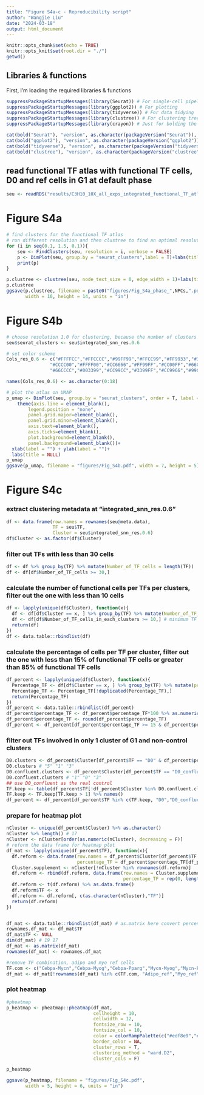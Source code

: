 ```yaml
---
title: "Figure S4a-c - Reproducibility script"
author: "Wangjie Liu"
date: "2024-03-18"
output: html_document
---
```


```r
knitr::opts_chunk$set(echo = TRUE)
knitr::opts_knit$set(root.dir = "./")
getwd()
```

## Libraries & functions

First, I'm loading the required libraries & functions

```r
suppressPackageStartupMessages(library(Seurat)) # For single-cell pipeline
suppressPackageStartupMessages(library(ggplot2)) # For plotting
suppressPackageStartupMessages(library(tidyverse)) # For data tidying
suppressPackageStartupMessages(library(clustree)) # For clustering tree
suppressPackageStartupMessages(library(crayon)) # Just for bolding the console output :D

cat(bold("Seurat"), "version", as.character(packageVersion("Seurat")), "\n")
cat(bold("ggplot2"), "version", as.character(packageVersion("ggplot2")), "\n")
cat(bold("tidyverse"), "version", as.character(packageVersion("tidyverse")), "\n")
cat(bold("clustree"), "version", as.character(packageVersion("clustree")), "\n")
```

## read functional TF atlas with functional TF cells, D0 and ref cells in G1 at default phase

```r
seu <- readRDS("results/C3H10_10X_all_exps_integrated_functional_TF_atlas_G1_Phase.rds")
```


# Figure S4a

```r
# find clusters for the functional TF atlas
# run different resolution and then clustree to find an optimal resolution for clustering
for (i in seq(0.1, 1.5, 0.1)){
    seu <- FindClusters(seu, resolution = i, verbose = FALSE)
    p <- DimPlot(seu, group.by = "seurat_clusters",label = T)+labs(title = paste0("resolution_",i))
    print(p)
}
```

```r
p.clustree <- clustree(seu, node_text_size = 0, edge_width = 1)+labs(title = paste0("npcs = ",NPCs))
p.clustree
ggsave(p.clustree, filename = paste0("figures/Fig_S4a_phase_",NPCs,".pdf"),
       width = 10, height = 14, units = "in")
```

# Figure S4b

```r
# choose resolution 1.0 for clustering, because the number of clusters becomes relatively fixed at res 0.9-1.0-1.1 and the intercluster arrows/interactions are relatively less when changing res from 1.0 to 1.1 
seu$seurat_clusters <- seu$integrated_snn_res.0.6

# set color scheme
Cols_res_0.6 <- c("#FFFFCC","#FFCCCC","#99FF99","#FFCC99","#FF9933","#339900",
                "#CCCC00","#FFFF00","#CC6666","#FF99FF","#CC00FF","#660066",
                "#66CCCC","#003399","#CC99CC","#3399FF","#CC9966","#99CCFF","#FF9999")

names(Cols_res_0.6) <- as.character(0:18)

# plot the atlas on UMAP
p_umap <- DimPlot(seu, group.by = "seurat_clusters", order = T, label = F, cols = Cols_res_0.6)+
    theme(axis.line = element_blank(),
        legend.position = "none", 
        panel.grid.major=element_blank(), 
        panel.grid.minor=element_blank(), 
        axis.text=element_blank(), 
        axis.ticks=element_blank(), 
        plot.background=element_blank(), 
        panel.background=element_blank())+
  xlab(label = "") + ylab(label = "")+
  labs(title = NULL)
p_umap
ggsave(p_umap, filename = "figures/Fig_S4b.pdf", width = 7, height = 5)
```

# Figure S4c

### extract clustering metadata at "integrated_snn_res.0.6"

```r
df <- data.frame(row.names = rownames(seu@meta.data),
                 TF = seu$TF,
                 Cluster = seu$integrated_snn_res.0.6)
df$Cluster <- as.factor(df$Cluster)
```

### filter out TFs with less than 30 cells

```r
df <- df %>% group_by(TF) %>% mutate(Number_of_TF_cells = length(TF))
df <- df[df$Number_of_TF_cells >= 30,] 
```

### calculate the number of functional cells per TFs per clusters, filter out the one with less than 10 cells

```r
df <- lapply(unique(df$Cluster), function(x){
  df <- df[df$Cluster == x, ] %>% group_by(TF) %>% mutate(Number_of_TF_cells_in_each_clusters = length(TF))
  df <- df[df$Number_of_TF_cells_in_each_clusters >= 10,] # minimum TF cells in each cluster
  return(df)
})
df <- data.table::rbindlist(df)
```

### calculate the percentage of cells per TF per cluster, filter out the one with less than 15% of functional TF cells or greater than 85% of functional TF cells

```r
df_percent <- lapply(unique(df$Cluster), function(x){
  Percentage_TF <- df[df$Cluster == x, ] %>% group_by(TF) %>% mutate(percentage_TF = length(TF)/Number_of_TF_cells)
  Percentage_TF <- Percentage_TF[!duplicated(Percentage_TF),]
  return(Percentage_TF)
})
df_percent <- data.table::rbindlist(df_percent)
df_percent$percentage_TF <- df_percent$percentage_TF*100 %>% as.numeric()
df_percent$percentage_TF <- round(df_percent$percentage_TF)
df_percent <- df_percent[df_percent$percentage_TF >= 15 & df_percent$percentage_TF < 85,]
```

### filter out TFs involved in only 1 cluster of G1 and non-control clusters 

```r
D0.clusters <- df_percent$Cluster[df_percent$TF == "D0" & df_percent$percentage_TF >= 15] %>% as.character() # main clusters of D0 (non-confluent only)
D0.clusters # "5" "1" "3"
D0.confluent.clusters <- df_percent$Cluster[df_percent$TF == "D0_confluent" & df_percent$percentage_TF >= 15] %>% as.character()
D0.confluent.clusters # "1" "0" "3"
## use D0_confluent as the real control
TF.keep <- table(df_percent$TF[!df_percent$Cluster %in% D0.confluent.clusters]) 
TF.keep <- TF.keep[TF.keep > 1] %>% names()
df_percent <- df_percent[df_percent$TF %in% c(TF.keep, "D0","D0_confluent"),]
```

### prepare for heatmap plot

```r
nCluster <- unique(df_percent$Cluster) %>% as.character()
nCluster %>% length() # 17
nCluster <- nCluster[order(as.numeric(nCluster), decreasing = F)]
# reform the data frame for heatmap plot
df_mat <- lapply(unique(df_percent$TF), function(x){
  df.reform <- data.frame(row.names = df_percent$Cluster[df_percent$TF == x],
                          percentage_TF = df_percent$percentage_TF[df_percent$TF == x])
  Cluster.supplement <- nCluster[!nCluster %in% rownames(df.reform)]
  df.reform <- rbind(df.reform, data.frame(row.names = Cluster.supplement,
                                           percentage_TF = rep(0, length(Cluster.supplement)))) 
  df.reform <- t(df.reform) %>% as.data.frame()
  df.reform$TF <- x
  df.reform <- df.reform[, c(as.character(nCluster),"TF")]
  return(df.reform)
})


df_mat <- data.table::rbindlist(df_mat) # as.matrix here convert percentage to characters
rownames.df_mat <- df_mat$TF
df_mat$TF <- NULL
dim(df_mat) # 19 17
df_mat <- as.matrix(df_mat)
rownames(df_mat) <- rownames.df_mat

#remove TF combination, adipo and myo ref cells
TF.com <- c("Cebpa-Mycn","Cebpa-Myog","Cebpa-Pparg","Mycn-Myog","Mycn-Pparg","Mycn-Runx2","Pparg-Runx2")
df_mat <- df_mat[!rownames(df_mat) %in% c(TF.com, "Adipo_ref","Myo_ref"),]
```
### plot heatmap

```r
#pheatmap
p_heatmap <- pheatmap::pheatmap(df_mat, 
                                cellheight = 10,
                                cellwidth = 12, 
                                fontsize_row = 10, 
                                fontsize_col = 10,
                                color = colorRampPalette(c("#edf8e9","#006d2c"))(100),
                                border_color = NA,
                                cluster_rows = T, 
                                clustering_method = "ward.D2",
                                cluster_cols = F)

p_heatmap

ggsave(p_heatmap, filename = "figures/Fig_S4c.pdf",
       width = 5, height = 6, units = "in")
```